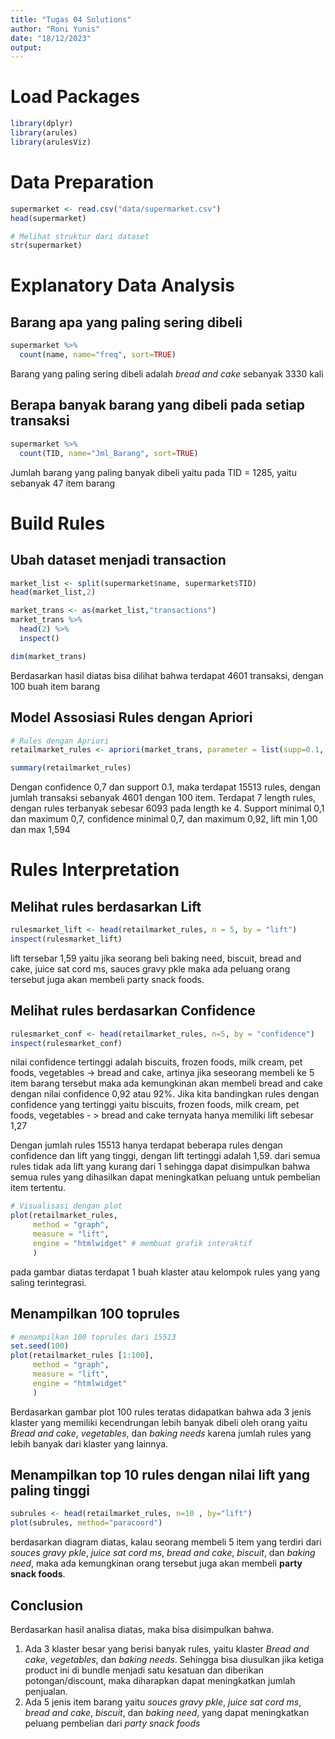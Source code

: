 ```yaml
---
title: "Tugas 04 Solutions"
author: "Roni Yunis"
date: "18/12/2023"
output:
---
```


# Load Packages
```r
library(dplyr)
library(arules)
library(arulesViz)
```

# Data Preparation
```r
supermarket <- read.csv("data/supermarket.csv")
head(supermarket)
```
```r
# Melihat struktur dari dataset
str(supermarket)
```

# Explanatory Data Analysis
## Barang apa yang paling sering dibeli
```r
supermarket %>%
  count(name, name="freq", sort=TRUE)
```
Barang yang paling sering dibeli adalah *bread and cake* sebanyak 3330 kali

## Berapa banyak barang yang dibeli pada setiap transaksi
```r
supermarket %>% 
  count(TID, name="Jml_Barang", sort=TRUE)
```
Jumlah barang yang paling banyak dibeli yaitu pada TID = 1285, yaitu sebanyak 47 item barang

# Build Rules
## Ubah dataset menjadi transaction
```r
market_list <- split(supermarket$name, supermarket$TID)
head(market_list,2)
```

```r
market_trans <- as(market_list,"transactions")
market_trans %>%
  head(2) %>%
  inspect()
```
```r
dim(market_trans)
```
Berdasarkan hasil diatas bisa dilihat bahwa terdapat 4601 transaksi, dengan 100 buah item barang

## Model Assosiasi Rules dengan Apriori
```r
# Rules dengan Apriori
retailmarket_rules <- apriori(market_trans, parameter = list(supp=0.1, conf=0.7))

```
```r
summary(retailmarket_rules)
```
Dengan confidence 0,7 dan support 0.1, maka terdapat 15513 rules, dengan jumlah transaksi sebanyak 4601 dengan 100 item.
Terdapat 7 length rules, dengan rules terbanyak sebesar 6093 pada length ke 4. Support minimal 0,1 dan maximum 0,7, confidence minimal 0,7, dan maximum 0,92, lift min 1,00 dan max 1,594


# Rules Interpretation
## Melihat rules berdasarkan Lift
```r
rulesmarket_lift <- head(retailmarket_rules, n = 5, by = "lift")
inspect(rulesmarket_lift)
```

lift tersebar 1,59 yaitu jika seorang beli baking need, biscuit, bread and cake, juice sat cord ms, sauces gravy pkle maka ada peluang orang tersebut juga akan membeli party snack foods.

## Melihat rules berdasarkan Confidence
```r
rulesmarket_conf <- head(retailmarket_rules, n=5, by = "confidence")
inspect(rulesmarket_conf)

```
nilai confidence tertinggi adalah biscuits, frozen foods, milk cream, pet foods, vegetables -> bread and cake, artinya jika seseorang membeli ke 5 item barang tersebut maka ada kemungkinan akan membeli bread and cake dengan nilai confidence 0,92 atau 92%.
Jika kita bandingkan rules dengan confidence yang tertinggi yaitu biscuits, frozen foods, milk cream, pet foods, vegetables - > bread and cake ternyata hanya memiliki lift sebesar 1,27

Dengan jumlah rules 15513 hanya terdapat beberapa rules dengan confidence dan lift yang tinggi, dengan lift tertinggi adalah 1,59. dari semua rules tidak ada lift yang kurang dari 1 sehingga dapat disimpulkan bahwa semua rules yang dihasilkan dapat meningkatkan peluang untuk pembelian item tertentu.

```r
# Visualisasi dengan plot
plot(retailmarket_rules, 
     method = "graph", 
     measure = "lift",  
     engine = "htmlwidget" # membuat grafik interaktif
     )
```

pada gambar diatas terdapat 1 buah klaster atau kelompok rules yang yang saling terintegrasi.

## Menampilkan 100 toprules
```r
# menampilkan 100 toprules dari 15513
set.seed(100)
plot(retailmarket_rules [1:100], 
     method = "graph", 
     measure = "lift",  
     engine = "htmlwidget" 
     )

```

Berdasarkan gambar plot 100 rules teratas didapatkan bahwa ada 3 jenis klaster yang memiliki kecendrungan lebih banyak dibeli oleh orang yaitu *Bread and cake*, *vegetables*, dan *baking needs* karena jumlah rules yang lebih banyak dari klaster yang lainnya. 

## Menampilkan top 10 rules dengan nilai lift yang paling tinggi
```r
subrules <- head(retailmarket_rules, n=10 , by="lift")
plot(subrules, method="paracoord")
```
berdasarkan diagram diatas, kalau seorang membeli 5 item yang terdiri dari *souces gravy pkle*, *juice sat cord ms*, *bread and cake*, *biscuit*, dan *baking need*, maka ada kemungkinan orang tersebut juga akan membeli **party snack foods**.

## Conclusion
Berdasarkan hasil analisa diatas, maka bisa disimpulkan bahwa.

1. Ada 3 klaster besar yang berisi banyak rules, yaitu klaster *Bread and cake*, *vegetables*, dan *baking needs*. Sehingga bisa diusulkan jika ketiga product ini di bundle menjadi satu kesatuan dan diberikan potongan/discount, maka diharapkan dapat meningkatkan jumlah penjualan. 
2. Ada 5 jenis item barang yaitu *souces gravy pkle*, *juice sat cord ms*, *bread and cake*, *biscuit*, dan *baking need*, yang dapat meningkatkan peluang pembelian dari *party snack foods*
